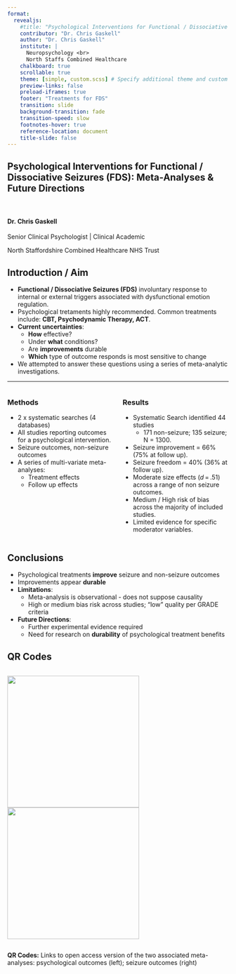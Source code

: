```yaml
---
format: 
  revealjs:
    #title: "Psychological Interventions for Functional / Dissociative Seizures (FDS): Meta-Analyses & Future Directions"
    contributor: "Dr. Chris Gaskell"
    author: "Dr. Chris Gaskell"
    institute: |
      Neuropsychology <br>
      North Staffs Combined Healthcare
    chalkboard: true
    scrollable: true
    theme: [simple, custom.scss] # Specify additional theme and custom styles
    preview-links: false
    preload-iframes: true
    footer: "Treatments for FDS"
    transition: slide
    background-transition: fade
    transition-speed: slow
    footnotes-hover: true
    reference-location: document
    title-slide: false
---
```


::: center
## Psychological Interventions for Functional / Dissociative Seizures (FDS): Meta-Analyses & Future Directions

<br>

#### Dr. Chris Gaskell

Senior Clinical Psychologist \| Clinical Academic

North Staffordshire Combined Healthcare NHS Trust
:::

## Introduction / Aim

-   **Functional / Dissociative Seizures (FDS)** involuntary response to internal or external triggers associated with dysfunctional emotion regulation.
-   Psychological tretaments highly recommended. Common treatments include: **CBT, Psychodynamic Therapy, ACT**.
-   **Current uncertainties**:
    -   **How** effective?
    -   Under **what** conditions?
    -   Are **improvements** durable
    -   **Which** type of outcome responds is most sensitive to change
-   We attempted to answer these questions using a series of meta-analytic investigations.

------------------------------------------------------------------------

::: columns
::: {.column width="50%"}
### Methods

-   2 x systematic searches (4 databases)
-   All studies reporting outcomes for a psychological intervention.
-   Seizure outcomes, non-seizure outcomes
-   A series of multi-variate meta-analyses:
    -   Treatment effects
    -   Follow up effects
:::

::: {.column width="50%"}
### Results

-   Systematic Search identified 44 studies
    -   171 non-seizure; 135 seizure; N = 1300.
-   Seizure improvement = 66% (75% at follow up).
-   Seizure freedom = 40% (36% at follow up).
-   Moderate size effects (*d* = .51) across a range of non seizure outcomes.
-   Medium / High risk of bias across the majority of included studies.
-   Limited evidence for specific moderator variables.
:::
:::

## Conclusions

-   Psychological treatments **improve** seizure and non-seizure outcomes
-   Improvements appear **durable**
-   **Limitations**:
    -   Meta-analysis is observational - does not suppose causality
    -   High or medium bias risk across studies; "low" quality per GRADE criteria
-   **Future Directions**:
    -   Further experimental evidence required
    -   Need for research on **durability** of psychological treatment benefits

## **QR Codes**

::: {style="display: flex; justify-content: space-around;"}
<img src="qr-effectiveness.png" style="width: 300px;"/> <img src="qr-seizure.png" style="width: 300px;"/>
:::

<p style="text-align: center;">

<strong>QR Codes:</strong> Links to open access version of the two associated meta-analyses: psychological outcomes (left); seizure outcomes (right)

</p>

